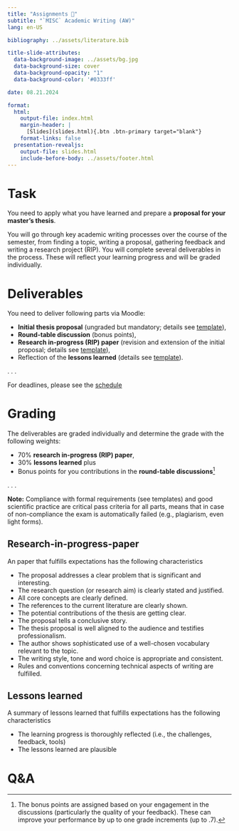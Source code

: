 ```yaml
---
title: "Assignments 📑"  
subtitle: "`MISC` Academic Writing (AW)"
lang: en-US

bibliography: ../assets/literature.bib

title-slide-attributes:
  data-background-image: ../assets/bg.jpg
  data-background-size: cover
  data-background-opacity: "1"
  data-background-color: '#0333ff'

date: 08.21.2024

format: 
  html:
    output-file: index.html
    margin-header: | 
      [Slides](slides.html){.btn .btn-primary target="blank"}
    format-links: false          
  presentation-revealjs:
    output-file: slides.html 
    include-before-body: ../assets/footer.html  
---
```



# Task

:::medium
You need to apply what you have learned and prepare a __proposal for your master's thesis__.
:::

You will go through key academic writing processes over the course of the semester, from finding a topic, writing a proposal, gathering feedback and writing a research project (RIP). You will complete several deliverables in the process. These will reflect your learning progress and will be graded individually.

# Deliverables

You need to deliver following parts via Moodle:

:::{.incremental}
- __Initial thesis proposal__ (ungraded but mandatory; details see [template](assets/AW_Proposal_Template.docx)),
- __Round-table discussion__ (bonus points),
- __Research in-progress (RIP) paper__ (revision and extension of the initial proposal; details see [template](assets/AW_RIP-Paper_Template.docx)),
- Reflection of the __lessons learned__ (details see [template](assets/AW_Lessons-Learned_Template.docx)).
:::

. . .

For deadlines, please see the [schedule](../admin/#schedule)

# Grading

The deliverables are graded individually and determine the grade with the following weights:

:::{.incremental}
- 70% __research in-progress (RIP) paper__,
- 30% __lessons learned__ plus
- Bonus points for you contributions in the __round-table discussions__[^bonus]
:::

. . .

__Note:__ Compliance with formal requirements (see templates) and good scientific practice are critical pass criteria for all parts, means that in case of non-compliance the exam is automatically failed (e.g., plagiarism, even light forms).

[^bonus]: The bonus points are assigned based on your engagement in the discussions (particularly the quality of your feedback). These can improve your performance by up to one grade increments (up to .7).

## Research-in-progress-paper {.scrollable}

An paper that fulfills expectations has the following characteristics

::: incremental
- The proposal addresses a clear problem that is significant and interesting.
- The research question (or research aim) is clearly stated and justified.
- All core concepts are clearly defined.
- The references to the current literature are clearly shown.
- The potential contributions of the thesis are getting clear.
- The proposal tells a conclusive story.
- The thesis proposal is well aligned to the audience and testifies professionalism.
- The author shows sophisticated use of a well-chosen vocabulary relevant to the topic.
- The writing style, tone and word choice is appropriate and consistent.
- Rules and conventions concerning technical aspects of writing are fulfilled.
:::

## Lessons learned {.scrollable}

A summary of lessons learned that fulfills expectations has the following characteristics

::: incremental
- The learning progress is thoroughly reflected (i.e., the challenges, feedback, tools)
- The lessons learned are plausible
:::

# Q&A {.html-hidden .unlisted .vertical-center  background-color="#0333ff" background-image="../assets/bg.jpg"}

